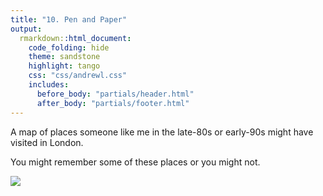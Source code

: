```yaml
---
title: "10. Pen and Paper"
output:
  rmarkdown::html_document:
    code_folding: hide
    theme: sandstone   
    highlight: tango
    css: "css/andrewl.css"
    includes:
      before_body: "partials/header.html"
      after_body: "partials/footer.html"
---
```


A map of places someone like me in the late-80s or early-90s might have visited in London.

You might remember some of these places or you might not.

![](images/10-pen-and-paper.png)
